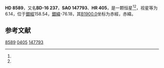 {{Starbox begin
| name = HD 8589
}}
{{Starbox observe
| epoch = [[J2000.0|J2000.0]]
| constell = {{星座名待查}}<ref name=SIMBAD>{{cite web
 | url=http://simbad.u-strasbg.fr/simbad/sim-id?Ident=HR+405
 | title=Pulsating variable Star
 | publisher=Centre de Données astronomiques de Strasbourg
 | work=SIMBAD
 | accessdate=2012-07-13
 | archive-date=2016-03-16
 | archive-url=https://web.archive.org/web/20160316130156/http://simbad.u-strasbg.fr/simbad/sim-id?Ident=HR+405
 | dead-url=no
 }}</ref><ref name=DATA>{{cite web
 | url=http://vizier.u-strasbg.fr/viz-bin/VizieR-5?-out.add=.&-source=5050&-corr=PK=HR&-out.max=9999&HR=405
 | title=VizieR Detailed Page
 | accessdate=2012-07-13
 | archive-date=2019-02-16
 | archive-url=https://web.archive.org/web/20190216121606/http://vizier.u-strasbg.fr/viz-bin/VizieR-5?-out.add=.&-source=5050&-corr=PK=HR&-out.max=9999&HR=405
 | dead-url=no
 }}</ref>
| 星官 = 
| ra = {{RA|1|24|39.8}}<ref name=SIMBAD /><ref name=DATA />
| dec = {{DEC|-15|39|37}}<ref name=SIMBAD /><ref name=DATA />
| appmag_v = 6.14<ref name=SIMBAD /><ref name=DATA />
}}
{{Starbox character
| class = G5<ref name=SIMBAD /><ref name=DATA />
| b-v = 0.91<ref name=SIMBAD /><ref name=DATA />
| u-b = 0.54<ref name=SIMBAD /><ref name=DATA />
| r-i = <ref name=SIMBAD /><ref name=DATA />
| variable = 
}}
{{Starbox astrometry
| radial_v = 0.54
| prop_mo_ra = 13
| parallax = 
| p_error = 
}}
{{Starbox catalog
| names =BD-16 237，[[SAO星表|SAO]] 147793，[[HD星表|HD]] 8589，[[HR星表|HR]] 405}}
{{Starbox reference |Simbad=HR+405}}
{{Starbox end}}

'''HD 8589'''，又名'''BD-16 237'''，'''SAO 147793'''、'''HR 405'''，是一颗恒星<ref name=SIMBAD /><ref name=DATA />，视星等为6.14，位于[[銀道座標系|銀經]]158.54，[[銀道座標系|銀緯]]-76.18，其[[B1900.0|B1900.0]]坐标为赤經{{RA|1|19|45.7}}，赤緯{{DEC|-16|-76.18|53}}。

== 参考文献 ==
{{reflist}}

{{star-stub}}

[[Category:HD和HDE天體|8589]]
[[Category:HR天體|0405]]
[[Category:SAO天體|147793]]